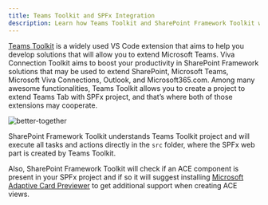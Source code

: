 ```yaml
---
title: Teams Toolkit and SPFx Integration
description: Learn how Teams Toolkit and SharePoint Framework Toolkit work together to enhance productivity and streamline development for Microsoft Teams and SPFx projects.
---
```


[Teams Toolkit](https://marketplace.visualstudio.com/items?itemName=TeamsDevApp.ms-teams-vscode-extension) is a widely used VS Code extension that aims to help you develop solutions that will allow you to extend Microsoft Teams. Viva Connection Toolkit aims to boost your productivity in SharePoint Framework solutions that may be used to extend SharePoint, Microsoft Teams, Microsoft Viva Connections, Outlook, and Microsoft365.com. Among many awesome functionalities, Teams Toolkit allows you to create a project to extend Teams Tab with SPFx project, and that’s where both of those extensions may cooperate.

![better-together](../../../../../assets/images/better-together.png)

SharePoint Framework Toolkit understands Teams Toolkit project and will execute all tasks and actions directly in the `src` folder, where the SPFx web part is created by Teams Toolkit.

Also, SharePoint Framework Toolkit will check if an ACE component is present in your SPFx project and if so it will suggest installing [Microsoft Adaptive Card Previewer](https://marketplace.visualstudio.com/items?itemName=TeamsDevApp.vscode-adaptive-cards) to get additional support when creating ACE views.
